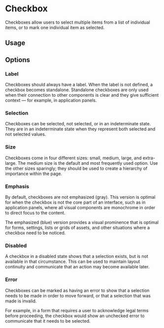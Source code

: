 

<Meta of={CheckboxStories} />

# Checkbox

Checkboxes allow users to select multiple items from a list of individual items, or to mark one individual item as selected.

## Usage

<Unstyled>
  <MainView />
</Unstyled>

## Options

### Label

Checkboxes should always have a label. When the label is not defined, a checkbox becomes standalone. Standalone checkboxes are only used when their connection to other components is clear and they give sufficient context — for example, in application panels.

<Unstyled>
  <OptionsView />
</Unstyled>

### Selection

Checkboxes can be selected, not selected, or in an indeterminate state. They are in an indeterminate state when they represent both selected and not selected values.

<Unstyled>
  <SelectionView />
</Unstyled>

### Size

Checkboxes come in four different sizes: small, medium, large, and extra-large. The medium size is the default and most frequently used option. Use the other sizes sparingly; they should be used to create a hierarchy of importance within the page.

<Unstyled>
  <SizeView />
</Unstyled>

### Emphasis

By default, checkboxes are not emphasized (gray). This version is optimal for when the checkbox is not the core part of an interface,
such as in application panels, where all visual components are monochrome in order to direct focus to the content.

The emphasized (blue) version provides a visual prominence that is optimal for forms, settings, lists or grids of assets, and other situations where a checkbox need to be noticed.

<Unstyled>
  <EmphasisView />
</Unstyled>

### Disabled

A checkbox in a disabled state shows that a selection exists, but is not available in that circumstance.
This can be used to maintain layout continuity and communicate that an action may become available later.

<Unstyled>
  <DisabledView />
</Unstyled>

### Error

Checkboxes can be marked as having an error to show that a selection needs to be made in order to move forward,
or that a selection that was made is invalid.

For example, in a form that requires a user to acknowledge legal terms before proceeding,
the checkbox would show an unchecked error to communicate that it needs to be selected.

<Unstyled>
  <ErrorView />
</Unstyled>
